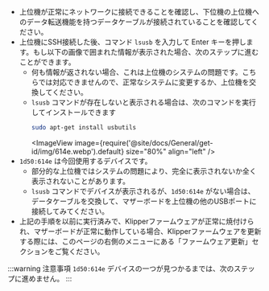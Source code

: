 * 上位機が正常にネットワークに接続できることを確認し、下位機の上位機へのデータ転送機能を持つデータケーブルが接続されていることを確認してください。
* 上位機にSSH接続した後、コマンド `lsusb` を入力して Enter キーを押します。もし以下の画像で囲まれた情報が表示された場合、次のステップに進むことができます。
    * 何も情報が返されない場合、これは上位機のシステムの問題です。こちらでは対応できませんので、正常なシステムに変更するか、上位機を交換してください。
    * `lsusb` コマンドが存在しないと表示される場合は、次のコマンドを実行してインストールできます
        ```bash
        sudo apt-get install usbutils
        ```
        <ImageView image={require('@site/docs/General/get-id/img/614e.webp').default} size="80%" align="left" /> 
* `1d50:614e` は今回使用するデバイスです。
    * 部分的な上位機ではシステムの問題により、完全に表示されないか全く表示されないことがあります。
    * `lsusb` コマンドでデバイスが表示されるが、`1d50:614e` がない場合は、データケーブルを交換して、マザーボードを上位機の他のUSBポートに接続してみてください。
* 上記の手順を以前に実行済みで、Klipperファームウェアが正常に焼付けられ、マザーボードが正常に動作している場合、Klipperファームウェアを更新する際には、このページの右側のメニューにある「ファームウェア更新」セクションをご覧ください。

:::warning 注意事項
   `1d50:614e` デバイスの一つが見つかるまでは、次のステップに進めません。
:::
